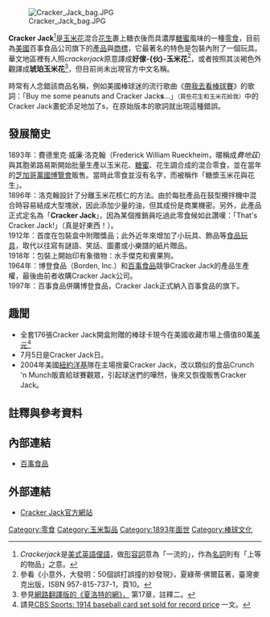 [[File:Cracker_Jack_bag.JPG|thumb]]

'''Cracker Jack'''<ref>''Crackerjack''是[[美國英語|美式英語]][[俚語|俚語]]，做[[形容詞|形容詞]]意為「一流的」，作為[[名詞|名詞]]則有「上等的物品」之意。</ref>是[[玉米花|玉米花]]混合[[花生|花生]]裹上糖衣後而具濃厚[[糖蜜|糖蜜]]風味的一種[[零食|零食]]，目前為[[美國|美國]]百事食品公司旗下的[[產品|產品]]與[[商標|商標]]，它最著名的特色是包裝內附了一個玩具。華文地區裡有人照''crackerjack''原意譯成'''好傢-{伙}-玉米花'''<ref>參看《小意外，大發明：50個誤打誤撞的妙發現》，夏綠蒂·佛爾茲著，臺灣麥克出版，ISBN 957-815-737-1，頁10。</ref>，或者按照其淡褐色外觀譯成'''琥珀玉米花'''<ref>參見[http://www.shuku.net/novels/children/mglxdxldw/xldw21.html 網路翻譯版的《夏洛特的網》，] {{Wayback|url=http://www.shuku.net/novels/children/mglxdxldw/xldw21.html |date=20080106074433 }}第17章，註釋二。</ref>，但目前尚未出現官方中文名稱。

時常有人念錯該商品名稱，例如美國棒球迷的流行歌曲《[[帶我去看棒球賽|帶我去看棒球賽]]》的歌詞：「Buy me some peanuts and Cracker Jack'''s'''...」<span style="font-size:smaller;">（買些花生和玉米花給我）</span>中的Cracker Jack畫蛇添足地加了s，在原始版本的歌詞就出現這種錯誤。

== 發展簡史 ==
1893年：費德里克·威廉·洛克翰（Frederick William Rueckheim，暱稱成''費地茲''）與其胞弟路易斯開始批量生產以玉米花、[[糖蜜|糖蜜]]、花生調合成的混合零食，並在當年的[[芝加哥哥倫布紀念博覽會|芝加哥萬國博覽會]]販售。當時此零食並沒有名字，而被稱作「糖漿玉米花與花生」。<br />
1896年：洛克翰設計了分離玉米花核仁的方法。由於每批產品在鼓型攪拌機中混合時容易結成大型塊狀，因此添加少量的油，但其成份是商業機密。另外，此產品正式定名為「'''Cracker Jack'''」，因為某個推銷員吃過此零食候如此讚嘆：「That's Cracker Jack!」（真是好東西！）。<br />
1912年：首度在包裝盒中附贈獎品；此外近年來增加了小玩具、飾品等[[食品玩具|食品玩具]]，取代以往寫有謎語、笑話、圖畫或小樂譜的紙片贈品。<br />
1918年：包裝上開始印有象徵物：水手傑克和賓果狗。<br />
1964年：博登食品（Borden, Inc.）和[[百事公司|百事食品]]競爭Cracker Jack的產品生產權，最後由前者收購Cracker Jack公司。<br />
1997年：百事食品併購博登食品，Cracker Jack正式納入百事食品的旗下。<br />

== 趣聞 ==
* 全套176張Cracker Jack開盒附贈的棒球卡現今在美國收藏市場上價值80萬[[美元|美元]]<ref>請見{{en}}[http://www.cbssports.com/mlb/story/7946720 CBS Sports: 1914 baseball card set sold for record price] {{Wayback|url=http://www.cbssports.com/mlb/story/7946720 |date=20121015151256 }}一文。</ref>
* 7月5日是Cracker Jack日。
* 2004年美國[[紐約洋基|紐約洋基]]隊在主場捨棄Cracker Jack，改以類似的食品Crunch 'n Munch販賣給球賽觀眾，引起球迷們的嘩然，後來又恢復販售Cracker Jack。

== 註釋與參考資料 ==
{{reflist}}

== 內部連結 ==
* [[百事公司|百事食品]]

== 外部連結 ==
* {{en}}[http://www.crackerjack.com/ Cracker Jack官方網站]{{Wayback|url=http://www.crackerjack.com/ |date=20080212032057 }}

{{百事公司}}
{{Authority control}}
[[Category:零食|Category:零食]]
[[Category:玉米製品|Category:玉米製品]]
[[Category:1893年面世|Category:1893年面世]]
[[Category:棒球文化|Category:棒球文化]]